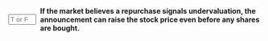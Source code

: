::: {.question-block}

<form onsubmit="event.preventDefault(); checkAnswerBox('module10_tf_q85','T')" style="display: flex; align-items: center; gap: 8px;">
  <input type="text" id="module10_tf_q85" name="module10_tf_q85" maxlength="1" placeholder="T or F" style="width: 55px;" data-correct-answer="T" /> 
  <label for="module10_tf_q85"><strong>If the market believes a repurchase signals undervaluation, the announcement can raise the stock price even before any shares are bought.</strong></label>
</form>

<div id="feedback-module10_tf_q85" class="feedback" data-status="" style="display:none;">
TRUE.  Signaling and commitment effects can move prices at announcement.
</div>

:::
